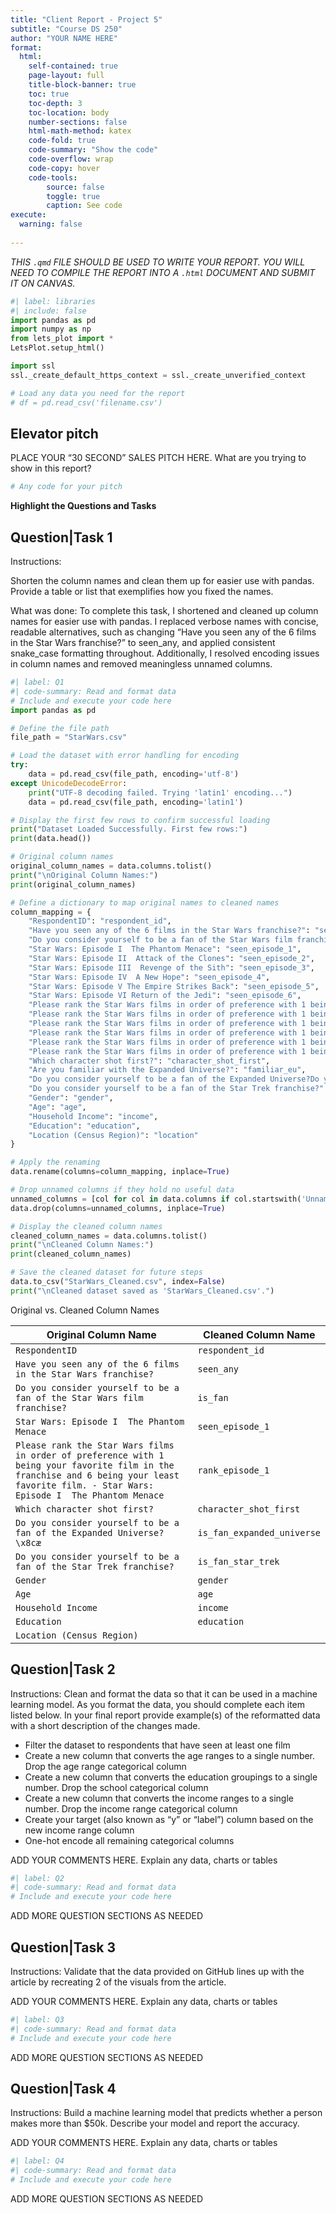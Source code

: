 ```yaml
---
title: "Client Report - Project 5"
subtitle: "Course DS 250"
author: "YOUR NAME HERE"
format:
  html:
    self-contained: true
    page-layout: full
    title-block-banner: true
    toc: true
    toc-depth: 3
    toc-location: body
    number-sections: false
    html-math-method: katex
    code-fold: true
    code-summary: "Show the code"
    code-overflow: wrap
    code-copy: hover
    code-tools:
        source: false
        toggle: true
        caption: See code
execute: 
  warning: false
    
---
```


_THIS `.qmd` FILE SHOULD BE USED TO WRITE YOUR REPORT.  YOU WILL NEED TO COMPILE THE REPORT INTO A `.html` DOCUMENT AND SUBMIT IT ON CANVAS._

```python
#| label: libraries
#| include: false
import pandas as pd
import numpy as np
from lets_plot import *
LetsPlot.setup_html()

import ssl
ssl._create_default_https_context = ssl._create_unverified_context

```


```python
# Load any data you need for the report
# df = pd.read_csv('filename.csv')

```


## Elevator pitch

PLACE YOUR "30 SECOND" SALES PITCH HERE.  What are you trying to show in this report?


```python
# Any code for your pitch

```

__Highlight the Questions and Tasks__

## Question|Task 1

Instructions:
 
Shorten the column names and clean them up for easier use with pandas. Provide a table or list that exemplifies how you fixed the names.

What was done:
To complete this task, I shortened and cleaned up column names for easier use with pandas. I replaced verbose names with concise, readable alternatives, such as changing "Have you seen any of the 6 films in the Star Wars franchise?" to seen_any, and applied consistent snake_case formatting throughout. Additionally, I resolved encoding issues in column names and removed meaningless unnamed columns.

```python
#| label: Q1
#| code-summary: Read and format data
# Include and execute your code here
import pandas as pd

# Define the file path
file_path = "StarWars.csv"

# Load the dataset with error handling for encoding
try:
    data = pd.read_csv(file_path, encoding='utf-8')
except UnicodeDecodeError:
    print("UTF-8 decoding failed. Trying 'latin1' encoding...")
    data = pd.read_csv(file_path, encoding='latin1')

# Display the first few rows to confirm successful loading
print("Dataset Loaded Successfully. First few rows:")
print(data.head())

# Original column names
original_column_names = data.columns.tolist()
print("\nOriginal Column Names:")
print(original_column_names)

# Define a dictionary to map original names to cleaned names
column_mapping = {
    "RespondentID": "respondent_id",
    "Have you seen any of the 6 films in the Star Wars franchise?": "seen_any",
    "Do you consider yourself to be a fan of the Star Wars film franchise?": "is_fan",
    "Star Wars: Episode I  The Phantom Menace": "seen_episode_1",
    "Star Wars: Episode II  Attack of the Clones": "seen_episode_2",
    "Star Wars: Episode III  Revenge of the Sith": "seen_episode_3",
    "Star Wars: Episode IV  A New Hope": "seen_episode_4",
    "Star Wars: Episode V The Empire Strikes Back": "seen_episode_5",
    "Star Wars: Episode VI Return of the Jedi": "seen_episode_6",
    "Please rank the Star Wars films in order of preference with 1 being your favorite film in the franchise and 6 being your least favorite film. - Star Wars: Episode I  The Phantom Menace": "rank_episode_1",
    "Please rank the Star Wars films in order of preference with 1 being your favorite film in the franchise and 6 being your least favorite film. - Star Wars: Episode II  Attack of the Clones": "rank_episode_2",
    "Please rank the Star Wars films in order of preference with 1 being your favorite film in the franchise and 6 being your least favorite film. - Star Wars: Episode III  Revenge of the Sith": "rank_episode_3",
    "Please rank the Star Wars films in order of preference with 1 being your favorite film in the franchise and 6 being your least favorite film. - Star Wars: Episode IV  A New Hope": "rank_episode_4",
    "Please rank the Star Wars films in order of preference with 1 being your favorite film in the franchise and 6 being your least favorite film. - Star Wars: Episode V The Empire Strikes Back": "rank_episode_5",
    "Please rank the Star Wars films in order of preference with 1 being your favorite film in the franchise and 6 being your least favorite film. - Star Wars: Episode VI Return of the Jedi": "rank_episode_6",
    "Which character shot first?": "character_shot_first",
    "Are you familiar with the Expanded Universe?": "familiar_eu",
    "Do you consider yourself to be a fan of the Expanded Universe?Do you consider yourself to be a fan of the Expanded Universe?\x8cæ": "is_fan_expanded_universe",
    "Do you consider yourself to be a fan of the Star Trek franchise?": "is_fan_star_trek",
    "Gender": "gender",
    "Age": "age",
    "Household Income": "income",
    "Education": "education",
    "Location (Census Region)": "location"
}

# Apply the renaming
data.rename(columns=column_mapping, inplace=True)

# Drop unnamed columns if they hold no useful data
unnamed_columns = [col for col in data.columns if col.startswith('Unnamed:')]
data.drop(columns=unnamed_columns, inplace=True)

# Display the cleaned column names
cleaned_column_names = data.columns.tolist()
print("\nCleaned Column Names:")
print(cleaned_column_names)

# Save the cleaned dataset for future steps
data.to_csv("StarWars_Cleaned.csv", index=False)
print("\nCleaned dataset saved as 'StarWars_Cleaned.csv'.")


```

Original vs. Cleaned Column Names

| **Original Column Name**                                                                                                   | **Cleaned Column Name**           |
|---------------------------------------------------------------------------------------------------------------------------|------------------------------------|
| `RespondentID`                                                                                                            | `respondent_id`                   |
| `Have you seen any of the 6 films in the Star Wars franchise?`                                                            | `seen_any`                        |
| `Do you consider yourself to be a fan of the Star Wars film franchise?`                                                   | `is_fan`                          |
| `Star Wars: Episode I  The Phantom Menace`                                                                                | `seen_episode_1`                  |
| `Please rank the Star Wars films in order of preference with 1 being your favorite film in the franchise and 6 being your least favorite film. - Star Wars: Episode I  The Phantom Menace` | `rank_episode_1`                  |
| `Which character shot first?`                                                                                             | `character_shot_first`            |
| `Do you consider yourself to be a fan of the Expanded Universe?\x8cæ`                                                     | `is_fan_expanded_universe`        |
| `Do you consider yourself to be a fan of the Star Trek franchise?`                                                        | `is_fan_star_trek`                |
| `Gender`                                                                                                                  | `gender`                          |
| `Age`                                                                                                                     | `age`                             |
| `Household Income`                                                                                                        | `income`                          |
| `Education`                                                                                                               | `education`                       |
| `Location (Census Region)` 







## Question|Task 2

Instructions:
Clean and format the data so that it can be used in a machine learning model. As you format the data, you should complete each item listed below. In your final report provide example(s) of the reformatted data with a short description of the changes made.

- Filter the dataset to respondents that have seen at least one film
- Create a new column that converts the age ranges to a single number. Drop the age range categorical column
- Create a new column that converts the education groupings to a single number. Drop the school categorical column
- Create a new column that converts the income ranges to a single number. Drop the income range categorical column
- Create your target (also known as “y” or “label”) column based on the new income range column
- One-hot encode all remaining categorical columns

ADD YOUR COMMENTS HERE. Explain any data, charts or tables

```python
#| label: Q2
#| code-summary: Read and format data
# Include and execute your code here


```

ADD MORE QUESTION SECTIONS AS NEEDED

## Question|Task 3

Instructions:
Validate that the data provided on GitHub lines up with the article by recreating 2 of the visuals from the article.

ADD YOUR COMMENTS HERE. Explain any data, charts or tables

```python
#| label: Q3
#| code-summary: Read and format data
# Include and execute your code here


```

ADD MORE QUESTION SECTIONS AS NEEDED

## Question|Task 4

Instructions:
Build a machine learning model that predicts whether a person makes more than $50k. Describe your model and report the accuracy.

ADD YOUR COMMENTS HERE. Explain any data, charts or tables

```python
#| label: Q4
#| code-summary: Read and format data
# Include and execute your code here


```

ADD MORE QUESTION SECTIONS AS NEEDED